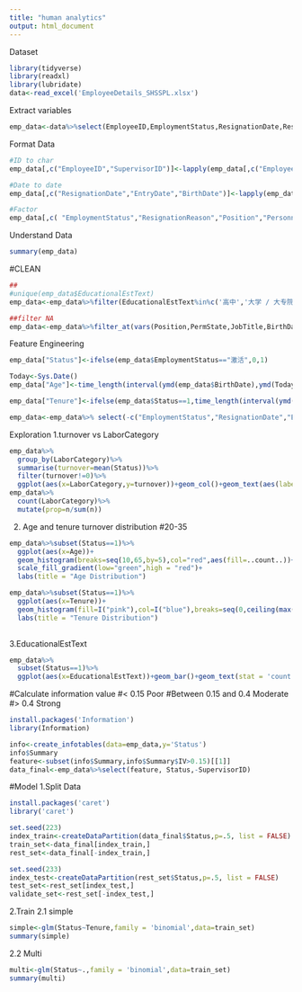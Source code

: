 ---
title: "human analytics"
output: html_document
---

Dataset
```{r include=FALSE}
library(tidyverse)
library(readxl)
library(lubridate)
data<-read_excel('EmployeeDetails_SHSSPL.xlsx')
```

Extract variables
```{r}
emp_data<-data%>%select(EmployeeID,EmploymentStatus,ResignationDate,ResignationReason,Position,SupervisorID,PersonnelAreaText,PersSubAreaText,EntryDate,LaborCategory,Gender,PermState,JobTitle,BirthDate,EducationalEstText)
```

Format Data

```{r}
#ID to char
emp_data[,c("EmployeeID","SupervisorID")]<-lapply(emp_data[,c("EmployeeID","SupervisorID")],as.character)

#Date to date
emp_data[,c("ResignationDate","EntryDate","BirthDate")]<-lapply(emp_data[,c("ResignationDate","EntryDate","BirthDate")],ymd)

#Factor
emp_data[,c( "EmploymentStatus","ResignationReason","Position","PersonnelAreaText","PersSubAreaText","LaborCategory","Gender","PermState","JobTitle","EducationalEstText")]<-lapply(emp_data[,c( "EmploymentStatus","ResignationReason","Position","PersonnelAreaText","PersSubAreaText","LaborCategory","Gender","PermState","JobTitle","EducationalEstText")], as.factor)
```

Understand Data

```{r}
summary(emp_data)

```

#CLEAN

```{r}
##
#unique(emp_data$EducationalEstText)
emp_data<-emp_data%>%filter(EducationalEstText%in%c('高中','大学 / 大专院校','中专','初中','中技','小学','Program Management Manager','Assistant Production Manager','Operations Configuration Specialist II'))

##filter NA
emp_data<-emp_data%>%filter_at(vars(Position,PermState,JobTitle,BirthDate),all_vars(!is.na(.)))

```

Feature Engineering

```{r}
emp_data["Status"]<-ifelse(emp_data$EmploymentStatus=="激活",0,1)

Today<-Sys.Date()
emp_data["Age"]<-time_length(interval(ymd(emp_data$BirthDate),ymd(Today)),"years")

emp_data["Tenure"]<-ifelse(emp_data$Status==1,time_length(interval(ymd(emp_data$EntryDate),ymd(emp_data$ResignationDate)),"years"),time_length(interval(ymd(emp_data$EntryDate),ymd(Today)),"years"))

emp_data<-emp_data%>% select(-c("EmploymentStatus","ResignationDate","EntryDate","BirthDate","Position","JobTitle"))

```

Exploration
1.turnover vs LaborCategory

```{r}

emp_data%>%
  group_by(LaborCategory)%>%
  summarise(turnover=mean(Status))%>%
  filter(turnover!=0)%>%
  ggplot(aes(x=LaborCategory,y=turnover))+geom_col()+geom_text(aes(label=round(turnover,2)))
emp_data%>%
  count(LaborCategory)%>%
  mutate(prop=n/sum(n))
```
2. Age and tenure turnover distribution
#20-35

```{r}
emp_data%>%subset(Status==1)%>%
  ggplot(aes(x=Age))+
  geom_histogram(breaks=seq(10,65,by=5),col="red",aes(fill=..count..))+
  scale_fill_gradient(low="green",high = "red")+
  labs(title = "Age Distribution")

emp_data%>%subset(Status==1)%>%
  ggplot(aes(x=Tenure))+
  geom_histogram(fill=I("pink"),col=I("blue"),breaks=seq(0,ceiling(max(emp_data$Tenure))))+
  labs(title = "Tenure Distribution")
  
```

3.EducationalEstText
```{r}
emp_data%>%
  subset(Status==1)%>%
  ggplot(aes(x=EducationalEstText))+geom_bar()+geom_text(stat = 'count',aes(label=..count..),vjust=-0.5)
```

#Calculate information value
#< 0.15 Poor
#Between 0.15 and 0.4 Moderate
#> 0.4 Strong

```{r include=FALSE}
install.packages('Information')
library(Information)
```
```{r}
info<-create_infotables(data=emp_data,y='Status')
info$Summary
feature<-subset(info$Summary,info$Summary$IV>0.15)[[1]]
data_final<-emp_data%>%select(feature, Status,-SupervisorID)
```

#Model
1.Split Data
```{r include=FALSE}
install.packages('caret')
library('caret')
```

```{r}
set.seed(223)
index_train<-createDataPartition(data_final$Status,p=.5, list = FALSE)
train_set<-data_final[index_train,]
rest_set<-data_final[-index_train,]

set.seed(233)
index_test<-createDataPartition(rest_set$Status,p=.5, list = FALSE)
test_set<-rest_set[index_test,]
validate_set<-rest_set[-index_test,]
```

2.Train
2.1 simple
```{r}
simple<-glm(Status~Tenure,family = 'binomial',data=train_set)
summary(simple)
```
2.2 Multi
```{r}
multi<-glm(Status~.,family = 'binomial',data=train_set)
summary(multi)
```

